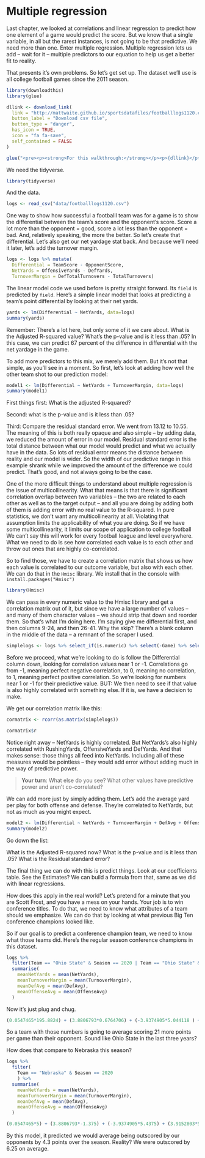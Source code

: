 # Multiple regression

Last chapter, we looked at correlations and linear regression to predict how one element of a game would predict the score. But we know that a single variable, in all but the rarest instances, is not going to be that predictive. We need more than one. Enter multiple regression. Multiple regression lets us add -- wait for it -- multiple predictors to our equation to help us get a better fit to reality.

That presents it's own problems. So let's get set up. The dataset we'll use is all college football games since the 2011 season.

```r
library(downloadthis)
library(glue)

dllink <- download_link(
  link = "http://mattwaite.github.io/sportsdatafiles/footballlogs1120.csv",
  button_label = "Download csv file",
  button_type = "danger",
  has_icon = TRUE,
  icon = "fa fa-save",
  self_contained = FALSE
)

glue("<pre><p><strong>For this walkthrough:</strong></p><p>{dllink}</p></pre>")

```

We need the tidyverse.

```r
library(tidyverse)
```

And the data.

```r
logs <- read_csv("data/footballlogs1120.csv")
```

One way to show how successful a footballl team was for a game is to show the differential between the team's score and the opponent's score. Score a lot more than the opponent = good, score a lot less than the opponent = bad. And, relatively speaking, the more the better. So let's create that differential. Let's also get our net yardage stat back. And because we'll need it later, let's add the turnover margin.

```r
logs <- logs %>% mutate(
  Differential = TeamScore - OpponentScore, 
  NetYards = OffensiveYards - DefYards, 
  TurnoverMargin = DefTotalTurnovers - TotalTurnovers)
```

The linear model code we used before is pretty straight forward. Its `field` is predicted by `field`. Here's a simple linear model that looks at predicting a team's point differential by looking at their net yards. 

```r
yards <- lm(Differential ~ NetYards, data=logs)
summary(yards)
```

Remember: There's a lot here, but only some of it we care about. What is the Adjusted R-squared value? What's the p-value and is it less than .05? In this case, we can predict 67 percent of the difference in differential with the net yardage in the game.

To add more predictors to this mix, we merely add them. But it's not that simple, as you'll see in a moment. So first, let's look at adding how well the other team shot to our prediction model:

```r
model1 <- lm(Differential ~ NetYards + TurnoverMargin, data=logs)
summary(model1)
```

First things first: What is the adjusted R-squared?

Second: what is the p-value and is it less than .05? 

Third: Compare the residual standard error. We went from 13.12 to 10.55. The meaning of this is both really opaque and also simple -- by adding data, we reduced the amount of error in our model. Residual standard error is the total distance between what our model would predict and what we actually have in the data. So lots of residual error means the distance between reality and our model is wider. So the width of our predictive range in this example shrank while we improved the amount of the difference we could predict. That's good, and not always going to be the case. 

One of the more difficult things to understand about multiple regression is the issue of multicollinearity. What that means is that there is significant correlation overlap between two variables -- the two are related to each other as well as to the target output -- and all you are doing by adding both of them is adding error with no real value to the R-squared. In pure statistics, we don't want any multicollinearity at all. Violating that assumption limits the applicability of what you are doing. So if we have some multicollinearity, it limits our scope of application to college football We can't say this will work for every football league and level everywhere. What we need to do is see how correlated each value is to each other and throw out ones that are highly co-correlated.

So to find those, we have to create a correlation matrix that shows us how each value is correlated to our outcome variable, but also with each other. We can do that in the `Hmisc` library. We install that in the console with `install.packages("Hmisc")`

```r
library(Hmisc)
```

We can pass in every numeric value to the Hmisc library and get a correlation matrix out of it, but since we have a large number of values -- and many of them character values -- we should strip that down and reorder them. So that's what I'm doing here. I'm saying give me differential first, and then columns 9-24, and then 26-41. Why the skip? There's a blank column in the middle of the data -- a remnant of the scraper I used. 

```r
simplelogs <- logs %>% select_if(is.numeric) %>% select(-Game) %>% select(Differential, NetYards, TurnoverMargin, everything())
```

Before we proceed, what we're looking to do is follow the Differential column down, looking for correlation values near 1 or -1. Correlations go from -1, meaning perfect negative correlation, to 0, meaning no correlation, to 1, meaning perfect positive correlation. So we're looking for numbers near 1 or -1 for their predictive value. BUT: We then need to see if that value is also highly correlated with something else. If it is, we have a decision to make.

We get our correlation matrix like this:

```r
cormatrix <- rcorr(as.matrix(simplelogs))

cormatrix$r
```

Notice right away -- NetYards is highly correlated. But NetYards's also highly correlated with RushingYards, OffensiveYards and DefYards. And that makes sense: those things all feed into NetYards. Including all of these measures would be pointless -- they would add error without adding much in the way of predictive power. 

> **Your turn**: What else do you see? What other values have predictive power and aren't co-correlated? 

We can add more just by simply adding them. Let's add the average yard per play for both offense and defense. They're correlated to NetYards, but not as much as you  might expect. 

```r
model2 <- lm(Differential ~ NetYards + TurnoverMargin + DefAvg + OffenseAvg, data=logs)
summary(model2)
```

Go down the list:

What is the Adjusted R-squared now? 
What is the p-value and is it less than .05?
What is the Residual standard error? 

The final thing we can do with this is predict things. Look at our coefficients table. See the Estimates? We can build a formula from that, same as we did with linear regressions.

How does this apply in the real world? Let's pretend for a minute that you are Scott Frost, and you have a mess on your hands. Your job is to win conference titles. To do that, we need to know what attributes of a team should we emphasize. We can do that by looking at what previous Big Ten conference champions looked like.

So if our goal is to predict a conference champion team, we need to know what those teams did. Here's the regular season conference champions in this dataset. 

```r
logs %>% 
  filter(Team == "Ohio State" & Season == 2020 | Team == "Ohio State" & Season == 2019 | Team == "Ohio State" & Season == 2018) %>% 
  summarise(
    meanNetYards = mean(NetYards),
    meanTurnoverMargin = mean(TurnoverMargin),
    meanDefAvg = mean(DefAvg),
    meanOffenseAvg = mean(OffenseAvg)
  )
```

Now it's just plug and chug. 

```r
(0.0547465*195.8824) + (3.8806793*0.6764706) + (-3.9374905*5.044118	) + (3.9152803*6.908824) + 0.4960303
```

So a team with those numbers is going to average scoring 21 more points per game than their opponent. Sound like Ohio State in the last three years?

How does that compare to Nebraska this season? 

```r
logs %>% 
  filter(
    Team == "Nebraska" & Season == 2020
    ) %>% 
  summarise(
    meanNetYards = mean(NetYards),
    meanTurnoverMargin = mean(TurnoverMargin),
    meanDefAvg = mean(DefAvg),
    meanOffenseAvg = mean(OffenseAvg)
  )
```

```r
(0.0547465*5) + (3.8806793*-1.375) + (-3.9374905*5.4375) + (3.9152803*5.5375) + 0.4960303
```

By this model, it predicted we would average being outscored by our opponents by 4.3 points over the season. Reality? We were outscored by 6.25 on average. 